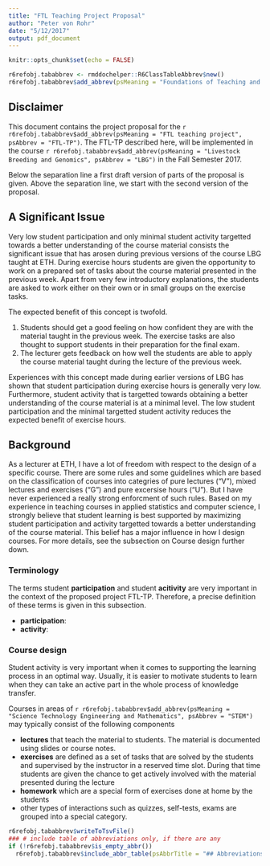 ```yaml
---
title: "FTL Teaching Project Proposal"
author: "Peter von Rohr"
date: "5/12/2017"
output: pdf_document
---
```


```r
knitr::opts_chunk$set(echo = FALSE)
```

```r
r6refobj.tababbrev <- rmddochelper::R6ClassTableAbbrev$new()
r6refobj.tababbrev$add_abbrev(psMeaning = "Foundations of Teaching and Learning", psAbbrev = "FTL", pbOut = FALSE)
```

## Disclaimer
This document contains the project proposal for the `r r6refobj.tababbrev$add_abbrev(psMeaning = "FTL teaching project", psAbbrev = "FTL-TP")`. The FTL-TP described here, will be implemented in the course `r r6refobj.tababbrev$add_abbrev(psMeaning = "Livestock Breeding and Genomics", psAbbrev = "LBG")` in the Fall Semester 2017.  

Below the separation line a first draft version of parts of the proposal is given. Above the separation line, we start with the second version of the proposal. 


## A Significant Issue
Very low student participation and only minimal student activity targetted towards a better understanding of the course material consists the significant issue that has arosen during previous versions of the course LBG taught at ETH. During exercise hours students are given the opportunity to work on a prepared set of tasks about the course material presented in the previous week. Apart from very few introductory explanations, the students are asked to work either on their own or in small groups on the exercise tasks. 

The expected benefit of this concept is twofold.

1. Students should get a good feeling on how confident they are with the material taught in the previous week. The exercise tasks are also thought to support students in their preparation for the final exam.
2. The lecturer gets feedback on how well the students are able to apply the course material taught during the lecture of the previous week. 

Experiences with this concept made during earlier versions of LBG has shown that student participation during exercise hours is generally very low. Furthermore, student activity that is targetted towards obtaining a better understanding of the course material is at a minimal level. The low student participation and the minimal targetted student activity reduces the expected benefit of exercise hours. 


## Background
As a lecturer at ETH, I have a lot of freedom with respect to the design of a specific course. There are some rules and some guidelines which are based on the classification of courses into categries of pure lectures ("V"), mixed lectures and exercises ("G") and pure excersise hours ("U"). But I have never experienced a really strong enforcment of such rules. Based on my experience in teaching courses in applied statistics and computer science, I strongly believe that student learning is best supported by maximizing student participation and activity targetted towards a better understanding of the course material. This belief has a major influence in how I design courses. For more details, see the subsection on Course design further down. 

### Terminology
The terms student __participation__ and student __acitivity__ are very important in the context of the proposed project FTL-TP. Therefore, a precise definition of these terms is given in this subsection. 

- __participation__: 
- __activity__:

### Course design
Student activity is very important when it comes to supporting the learning process in an optimal way. Usually, it is easier to motivate students to learn when they can take an active part in the whole process of knowledge transfer. 

Courses in areas of `r r6refobj.tababbrev$add_abbrev(psMeaning = "Science Technology Engineering and Mathematics", psAbbrev = "STEM")` may typically consist of the following components

- __lectures__ that teach the material to students. The material is documented using slides or course notes.
- __exercises__ are defined as a set of tasks that are solved by the students and supervised by the instructor in a reserved time slot. During that time students are given the chance to get actively involved with the material presented during the lecture
- __homework__ which are a special form of exercises done at home by the students
- other types of interactions such as quizzes, self-tests, exams are grouped into a special category.




\pagebreak

<!-- END of document                 -- 
  -- Below this must not be anything -->

```r
r6refobj.tababbrev$writeToTsvFile()
### # include table of abbreviations only, if there are any
if (!r6refobj.tababbrev$is_empty_abbr())
  r6refobj.tababbrev$include_abbr_table(psAbbrTitle = "## Abbreviations")

```

